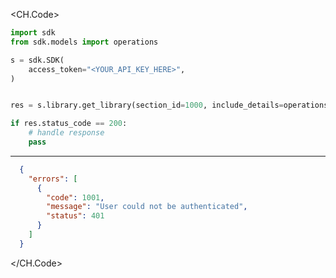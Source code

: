 
<CH.Code>
```python GetLibrary.py
import sdk
from sdk.models import operations

s = sdk.SDK(
    access_token="<YOUR_API_KEY_HERE>",
)


res = s.library.get_library(section_id=1000, include_details=operations.IncludeDetails.ONE)

if res.status_code == 200:
    # handle response
    pass
```
---

```json Example Response
  {
    "errors": [
      {
        "code": 1001,
        "message": "User could not be authenticated",
        "status": 401
      }
    ]
  }
```
</CH.Code>
